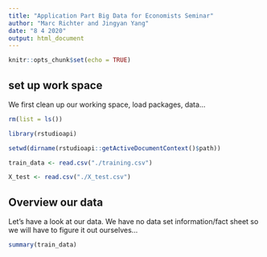 ```yaml
---
title: "Application Part Big Data for Economists Seminar"
author: "Marc Richter and Jingyan Yang"
date: "8 4 2020"
output: html_document
---
```


```r
knitr::opts_chunk$set(echo = TRUE)
```

## set up work space

We first clean up our working space, load packages, data...

```r

rm(list = ls())

library(rstudioapi)

setwd(dirname(rstudioapi::getActiveDocumentContext()$path))

train_data <- read.csv("./training.csv")

X_test <- read.csv("./X_test.csv")


```

## Overview our data

Let's have a look at our data. We have no data set information/fact sheet so we will have to figure it out ourselves...

```r

summary(train_data)

```

